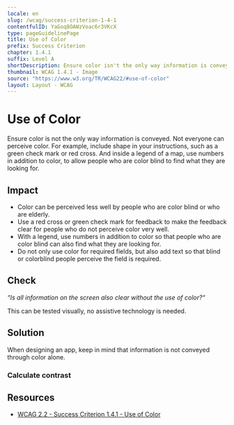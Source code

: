 ```yaml
---
locale: en
slug: /wcag/success-criterion-1-4-1
contentfulID: YaGoq8OAWzVoac6r3VKcX
type: pageGuidelinePage
title: Use of Color
prefix: Success Criterion
chapter: 1.4.1
suffix: Level A
shortDescription: Ensure color isn't the only way information is conveyed.
thumbnail: WCAG 1.4.1 - Image
source: "https://www.w3.org/TR/WCAG22/#use-of-color"
layout: Layout - WCAG
---
```


# Use of Color

Ensure color is not the only way information is conveyed. Not everyone can perceive color. For example, include shape in your instructions, such as a green check mark or red cross. And inside a legend of a map, use numbers in addition to color, to allow people who are color blind to find what they are looking for.

## Impact

- Color can be perceived less well by people who are color blind or who are elderly.
- Use a red cross or green check mark for feedback to make the feedback clear for people who do not perceive color very well.
- With a legend, use numbers in addition to color so that people who are color blind can also find what they are looking for.
- Do not only use color for required fields, but also add text so that blind or colorblind people perceive the field is required.

## Check

*“Is all information on the screen also clear without the use of color?“*

This can be tested visually, no assistive technology is needed.

## Solution

When designing an app, keep in mind that information is not conveyed through color alone.

### Calculate contrast

<CodeSample id="screen-contrast" locale="en"/>

## Resources

- [WCAG 2.2 - Success Criterion 1.4.1 - Use of Color](https://www.w3.org/TR/WCAG22/#use-of-color)